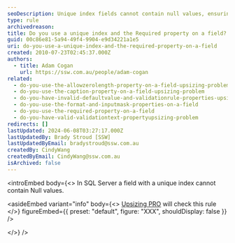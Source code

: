 ```yaml
---
seoDescription: Unique index fields cannot contain null values, ensuring data integrity and preventing duplicate records.
type: rule
archivedreason:
title: Do you use a unique index and the Required property on a field?
guid: 00c86e81-5a94-49f4-9904-e9d34221a1e5
uri: do-you-use-a-unique-index-and-the-required-property-on-a-field
created: 2010-07-23T02:45:37.000Z
authors:
  - title: Adam Cogan
    url: https://ssw.com.au/people/adam-cogan
related:
  - do-you-use-the-allowzerolength-property-on-a-field-upsizing-problem
  - do-you-use-the-caption-property-on-a-field-upsizing-problem
  - do-you-have-invalid-defaultvalue-and-validationrule-properties-upsizing-problem
  - do-you-use-the-format-and-inputmask-properties-on-a-field
  - do-you-use-the-required-property-on-a-field
  - do-you-have-valid-validationtext-propertyupsizing-problem
redirects: []
lastUpdated: 2024-06-08T03:27:17.000Z
lastUpdatedBy: Brady Stroud [SSW]
lastUpdatedByEmail: bradystroud@ssw.com.au
createdBy: CindyWang
createdByEmail: CindyWang@ssw.com.au
isArchived: false
---
```


<introEmbed
  body={<>
In SQL Server a field with a unique index cannot contain Null values.


<asideEmbed
  variant="info"
  body={<>
    [Upsizing PRO](http://www.ssw.com.au/ssw/UpsizingPRO) will check this rule
  </>}
  figureEmbed={{
    preset: "default",
    figure: "XXX",
    shouldDisplay: false
  }}
/>

  </>}
/>
